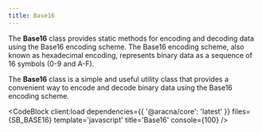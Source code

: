 ```yaml
---
title: Base16
---
```



The **Base16** class provides static methods for encoding and decoding data using the Base16 encoding scheme. The Base16 encoding scheme, also known as hexadecimal encoding, represents binary data as a sequence of 16 symbols (0-9 and A-F).

The **Base16** class is a simple and useful utility class that provides a convenient way to encode and decode binary data using the Base16 encoding scheme.

<CodeBlock client:load dependencies={{ '@aracna/core': 'latest' }} files={SB_BASE16} template='javascript' title='Base16' console={100} />
